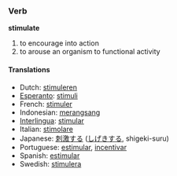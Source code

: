 ===Verb===
'''stimulate'''

# to encourage into action
# to arouse an organism to functional activity

====Translations====
*Dutch: [[stimuleren]]
*[[Esperanto]]: [[stimuli]]
*French: [[stimuler]] 
*Indonesian: [[rangsang|merangsang]] 
*[[Interlingua]]: [[stimular]] 
*Italian: [[stimolare]] 
*Japanese: [[刺激]]する ([[しげき]]する, shigeki-suru) 
*Portuguese: [[estimular]], [[incentivar]]
*Spanish: [[estimular]]
*Swedish: [[stimulera]]